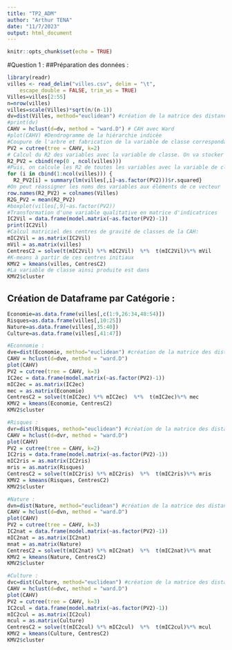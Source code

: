 ```yaml
---
title: "TP2_ADM"
author: "Arthur TENA"
date: "11/7/2023"
output: html_document
---
```


```r
knitr::opts_chunk$set(echo = TRUE)
```

#Question 1 :
##Préparation des données :

```r
library(readr)
villes <- read_delim("villes.csv", delim = "\t", 
    escape_double = FALSE, trim_ws = TRUE)
Villes=villes[2:55]
n=nrow(villes)
villes=scale(Villes)*sqrt(n/(n-1))
dv=dist(Villes, method="euclidean") #création de la matrice des distances euclidiennes:
#print(dv)
CAHV = hclust(d=dv, method = "ward.D") # CAH avec Ward 
#plot(CAHV) #Dendrogramme de la hiérarchie indicée
#Coupure de l'arbre et fabrication de la variable de classe correspondant à la partition obtenue, par exemple k=2 classes:
PV2 = cutree(tree = CAHV, k=2)
# Calcul du R2 des variables avec la variable de classe. On va stocker tous les R2 dans un seul vecteur: R2.
R2_PV2 = cbind(rep(0 , ncol(villes)))
#Puis, on calcule les R2 de toutes les variables avec la variable de classe et on met les résultats dans R2:
for (i in cbind(1:ncol(villes))) {
  R2_PV2[i] = summary(lm(villes[,i]~as.factor(PV2)))$r.squared}
#On peut réassigner les noms des variables aux éléments de ce vecteur
row.names(R2_PV2) = colnames(Villes)
R2G_PV2 = mean(R2_PV2)
#boxplot(villes[,9]~as.factor(PV2)) 
#Transformation d'une variable qualitative en matrice d'indicatrices
IC2Vil = data.frame(model.matrix(~as.factor(PV2)-1))
print(IC2Vil)
#Calcul matriciel des centres de gravité de classes de la CAH:
mIC2Vil = as.matrix(IC2Vil)
mVil = as.matrix(villes)
CentresC2 = solve(t(mIC2Vil) %*% mIC2Vil)  %*%  t(mIC2Vil)%*% mVil
#K-means à partir de ces centres initiaux
KMV2 = kmeans(villes, CentresC2)
#La variable de classe ainsi produite est dans
KMV2$cluster
```


## Création de Dataframe par Catégorie :

```r
Economie=as.data.frame(villes[,c(1:9,26:34,48:54)])
Risques=as.data.frame(villes[,10:25])
Nature=as.data.frame(villes[,35:40])
Culture=as.data.frame(villes[,41:47])

#Econnomie :
dve=dist(Economie, method="euclidean") #création de la matrice des distances euclidiennes
CAHV = hclust(d=dve, method = "ward.D")
plot(CAHV)
PV2 = cutree(tree = CAHV, k=3)
IC2ec = data.frame(model.matrix(~as.factor(PV2)-1))
mIC2ec = as.matrix(IC2ec)
mec = as.matrix(Economie)
CentresC2 = solve(t(mIC2ec) %*% mIC2ec)  %*%  t(mIC2ec)%*% mec
KMV2 = kmeans(Economie, CentresC2)
KMV2$cluster

#Risques :
dvr=dist(Risques, method="euclidean") #création de la matrice des distances euclidiennes
CAHV = hclust(d=dvr, method = "ward.D")
plot(CAHV)
PV2 = cutree(tree = CAHV, k=2)
IC2ris = data.frame(model.matrix(~as.factor(PV2)-1))
mIC2ris = as.matrix(IC2ris)
mris = as.matrix(Risques)
CentresC2 = solve(t(mIC2ris) %*% mIC2ris)  %*%  t(mIC2ris)%*% mris
KMV2 = kmeans(Risques, CentresC2)
KMV2$cluster

#Nature :
dvn=dist(Nature, method="euclidean") #création de la matrice des distances euclidiennes
CAHV = hclust(d=dvn, method = "ward.D")
plot(CAHV)
PV2 = cutree(tree = CAHV, k=3)
IC2nat = data.frame(model.matrix(~as.factor(PV2)-1))
mIC2nat = as.matrix(IC2nat)
mnat = as.matrix(Nature)
CentresC2 = solve(t(mIC2nat) %*% mIC2nat)  %*%  t(mIC2nat)%*% mnat
KMV2 = kmeans(Nature, CentresC2)
KMV2$cluster

#Culture :
dvc=dist(Culture, method="euclidean") #création de la matrice des distances euclidiennes
CAHV = hclust(d=dvc, method = "ward.D")
plot(CAHV)
PV2 = cutree(tree = CAHV, k=3)
IC2cul = data.frame(model.matrix(~as.factor(PV2)-1))
mIC2cul = as.matrix(IC2cul)
mcul = as.matrix(Culture)
CentresC2 = solve(t(mIC2cul) %*% mIC2cul)  %*%  t(mIC2cul)%*% mcul
KMV2 = kmeans(Culture, CentresC2)
KMV2$cluster
```







